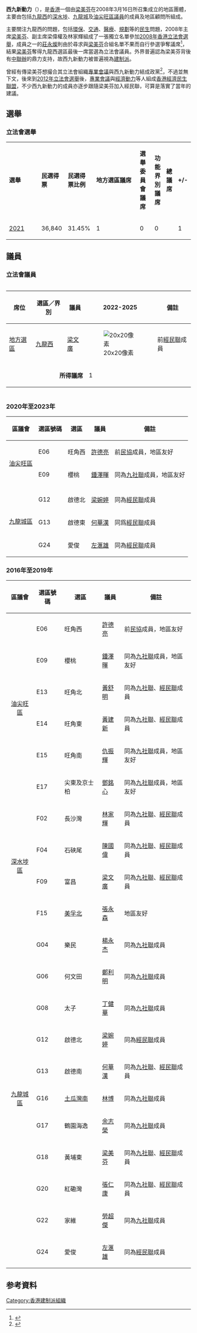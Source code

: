 {{noteTA
|1=杰
}}
{{香港政黨表
|中文名稱=西九新動力
|英文名稱=Kowloon West New Dynamic
|黨徽文件名 = [[File:Kowloon_West_New_Dynamic_With_Copyright_Words.svg|200px]]
|色彩編碼={{Party meta/color/西九新動力}}
|組織形式=註冊社團
|主席=[[梁美芬|梁美芬]]
|頭銜1=副主席
|姓名1={{nowrap|[[陳鏡秋|陳鏡秋]]、[[左匯雄|左匯雄]]、[[林家輝|林家輝]]、<br>}}{{nowrap|[[梁文廣|梁文廣]]、[[張仁康|張仁康]]、<br>}}[[黃舒明|黃舒明]]、[[沈少雄|沈少雄]]
|頭銜2=司庫
|姓名2=[[陳國偉_(香港)|陳國偉]]
|頭銜3=秘書長
|姓名3=[[左滙雄|左滙雄]]
|頭銜4=副秘書長
|頭銜5=總幹事
|創立=2008年3月16日
|總部={{HKG}}[[九龍|九龍]][[油麻地|油麻地]][[彌敦道|彌敦道]]514－516號錦華樓2樓2A室
|政治派系=[[建制派_(香港)|建制派]]
|意識形態=[[保守主义|保守主义]]
|政治立场=[[中间偏右|中间偏右]]
|政黨口號=地區專業化 專業地區化
|立法會議席={{Infobox political party/seats|1|90|hex={{Party meta/color/西九新動力}}|per=1}}
|區議會議席= {{Infobox political party/seats|5|479|hex={{Party meta/color/西九新動力}}|per=1}}
|網站={{facebook|kowloonwest.hk}}
}}
'''西九新動力'''（{{lang-en|Kowloon West New Dynamic}}），是[[香港|香港]]一個由[[梁美芬|梁美芬]]在2008年3月16日所召集成立的地區團體，主要由包括[[九龍西|九龍西]]的[[深水埗|深水埗]]、[[九龍城|九龍城]]及[[油尖旺|油尖旺]][[區議員|區議員]]的成員及地區顧問所組成。

主要關注九龍西的問題，包括[[環保|環保]]、[[交通|交通]]、[[醫療|醫療]]、[[規劃|規劃]]等的[[民生|民生]]問題，2008年主席[[梁美芬|梁美芬]]、副主席梁偉權及林家輝組成了一張獨立名單參加[[2008年香港立法會選舉|2008年香港立法會選舉]]，成員之一的[[莊永燦|莊永燦]]則由於尋求與[[梁美芬|梁美芬]]合組名單不果而自行參選爭奪議席<ref>{{Cite web |url=http://hk.youtube.com/watch?v=gqpyBC3yNu4 |title=新聞透視，香港無綫電視，2008年8月28日 |accessdate=2008年9月8日 |archive-date=2020年8月25日 |archive-url=https://web.archive.org/web/20200825170432/https://www.youtube.com/watch?v=gqpyBC3yNu4&gl=HK |dead-url=no }}</ref>，結果[[梁美芬|梁美芬]]奪得九龍西選區最後一席當選為立法會議員。外界普遍認為梁美芬背後有[[中央人民政府駐香港特別行政區聯絡辦公室|中聯辦]]的鼎力支持，故西九新動力被普遍視為[[建制派_(香港)|建制派]]。

曾經有傳梁美芬想撮合其立法會組織[[專業會議|專業會議]]與西九新動力結成政黨<ref>{{Cite web |url=http://hk.apple.nextmedia.com/news/art/20101221/14788442 |title=西九新動力擬提親組黨 |accessdate=2016-10-22 |archive-date=2016-10-22 |archive-url=https://web.archive.org/web/20161022215649/http://hk.apple.nextmedia.com/news/art/20101221/14788442 |dead-url=no }}</ref>，不過並無下文，後來到[[2012年立法會選舉|2012年立法會選舉]]後，[[專業會議|專業會議]]與[[經濟動力|經濟動力]]等人組成[[香港經濟民生聯盟|香港經濟民生聯盟]]，不少西九新動力的成員亦逐步跟隨梁美芬加入經民聯，可算是落實了當年的建議。

==選舉==
===立法會選舉===
{| class="wikitable" width="51%" style="text-align:center"
|- style="background:#dbc799; color:black" align=center
| width="5%" | '''選舉''' 
| width="10%" | '''民選得票'''
| width="10%" | '''民選得票比例'''
| width="9%" |  '''地方選區議席'''
| width="9%" |  '''選舉委員會議席'''
| width="9%" |  '''功能界別議席'''
| width="5%" |  '''總議席'''
| width="5%" |  '''+/-'''
|-
|[[2021年香港立法會選舉|2021]] || 36,840{{Increase}} || 31.45%{{Increase}} || 1 || 0 || 0 ||{{Composition bar|1|90|hex={{Party meta/color/西九新動力}}}} || 1{{Increase}} 
|}
==議員==
===立法會議員===
<div style="overflow:auto; width:100%">
{| class="wikitable" style="white-space:nowrap"
! 席位 !! 選區／界別 !! 議員  !! 2022-2025  !!備註
|-
|[[地方選區|地方選區]]||[[九龍西選區|九龍西]]||[[梁文廣|梁文廣]]||[[File:Black_check.svg|20x20像素]] ||前[[經民聯|經民聯]]成員 
|- style="text-align:center; background:#E9E9E9"
|colspan="3" align="right"|'''所得議席'''||1||
|}
</div>

===2020年至2023年===
{| class="wikitable"
! 區議會 !! 選區號碼 !! 選區 !! 議員 !! 備註
|-
|rowspan="2" align="center"|[[油尖旺區議會|油尖旺區]]||E06||旺角西||[[許德亮|許德亮]]||前[[香港民主民生協進會|民協]]成員，地區友好
|-
|E09||櫻桃||[[鍾澤暉|鍾澤暉]]||同為[[九龍社團聯會|九社聯]]成員，地區友好
|-
|rowspan="4" align="center"|[[九龍城區議會|九龍城區]]
|-
|G12||啟德北||[[梁婉婷|梁婉婷]]||同為[[香港經濟民生聯盟|經民聯]]成員
|-
|G13||啟德東||[[何華漢|何華漢]]||同爲[[香港經濟民生聯盟|經民聯]]成員
|-
|G24||愛俊||[[左滙雄|左滙雄]]||同為[[香港經濟民生聯盟|經民聯]]成員
|}

===2016年至2019年===
{| class="wikitable"
! 區議會 !! 選區號碼 !! 選區 !! 議員 !! 備註
|-
|rowspan="6" align="center"|[[油尖旺區議會|油尖旺區]]||E06||旺角西||[[許德亮|許德亮]]||前[[香港民主民生協進會|民協]]成員，地區友好
|-
|E09||櫻桃||[[鍾澤暉|鍾澤暉]]||同為[[九龍社團聯會|九社聯]]成員，地區友好
|-
|E13||旺角北||[[黃舒明|黃舒明]]||同為[[九龍社團聯會|九社聯]]、[[香港經濟民生聯盟|經民聯]]成員
|-
|E14||旺角東||[[黃建新|黃建新]]||同為[[九龍社團聯會|九社聯]]、[[香港經濟民生聯盟|經民聯]]成員
|-	
|E15||旺角南||[[仇振輝|仇振輝]]||同為[[九龍社團聯會|九社聯]]成員，地區友好
|-
|E17||尖東及京士柏||[[鄧銘心|鄧銘心]]||同為[[九龍社團聯會|九社聯]]成員，地區友好
|-
|rowspan="4" align="center"|[[深水埗區議會|深水埗區]]||F02||長沙灣||[[林家輝|林家輝]]||同為[[九龍社團聯會|九社聯]]、[[香港經濟民生聯盟|經民聯]]成員
|-
|F04||石硤尾||[[陳國偉|陳國偉]]||同為[[九龍社團聯會|九社聯]]、[[香港經濟民生聯盟|經民聯]]成員
|-
|F09||富昌||[[梁文廣|梁文廣]]||同為[[九龍社團聯會|九社聯]]、[[香港經濟民生聯盟|經民聯]]成員
|-
|F15||[[美孚北|美孚北]]||[[張永森|張永森]]||地區友好
|-
|rowspan="11" align="center"|[[九龍城區議會|九龍城區]]||G04||樂民||[[楊永杰|楊永杰]]||同為[[九龍社團聯會|九社聯]]成員
|-
|G06||何文田||[[鄭利明|鄭利明]]||同為[[九龍社團聯會|九社聯]]成員
|-
|G08||太子||[[丁健華|丁健華]]||同為[[九龍社團聯會|九社聯]]成員
|-
|G12||啟德北||[[梁婉婷|梁婉婷]]||同為[[香港經濟民生聯盟|經民聯]]成員
|-
|G13||啟德南||[[何華漢|何華漢]]||同為[[九龍社團聯會|九社聯]]、[[香港經濟民生聯盟|經民聯]]成員
|-
|G16||[[土瓜灣南|土瓜灣南]]||[[林博|林博]]||同為[[九龍社團聯會|九社聯]]成員
|-
|G17||鶴園海逸||[[余志榮|余志榮]]||同為[[九龍社團聯會|九社聯]]成員
|-
|G18||黃埔東||[[梁美芬|梁美芬]]||同為[[九龍社團聯會|九社聯]]、[[香港經濟民生聯盟|經民聯]]成員
|-
|G20||紅磡灣||[[張仁康|張仁康]]||同為[[九龍社團聯會|九社聯]]、[[香港經濟民生聯盟|經民聯]]成員
|-
|G22||家維||[[勞超傑|勞超傑]]||同為[[九龍社團聯會|九社聯]]成員
|-
|G24||愛俊||[[左滙雄|左滙雄]]||同為[[香港經濟民生聯盟|經民聯]]成員
|}

==参考資料==
<div class="references-small">
<references />
</div>
{{香港政黨}}

[[Category:香港建制派組織|Category:香港建制派組織]]